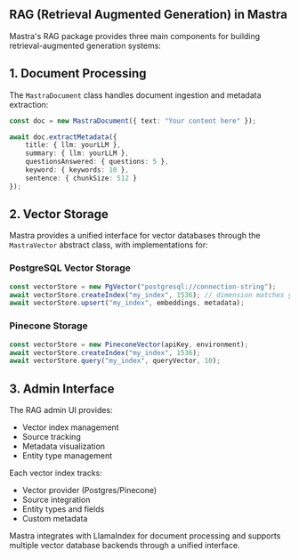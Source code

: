 ## RAG (Retrieval Augmented Generation) in Mastra

Mastra's RAG package provides three main components for building retrieval-augmented generation systems:

## 1. Document Processing

The `MastraDocument` class handles document ingestion and metadata extraction:

```typescript
const doc = new MastraDocument({ text: "Your content here" });

await doc.extractMetadata({
    title: { llm: yourLLM },
    summary: { llm: yourLLM },
    questionsAnswered: { questions: 5 },
    keyword: { keywords: 10 },
    sentence: { chunkSize: 512 }
});
```

## 2. Vector Storage

Mastra provides a unified interface for vector databases through the `MastraVector` abstract class, with implementations for:

### PostgreSQL Vector Storage
```typescript
const vectorStore = new PgVector("postgresql://connection-string");
await vectorStore.createIndex("my_index", 1536); // dimension matches your embedding model
await vectorStore.upsert("my_index", embeddings, metadata);
```

### Pinecone Storage
```typescript
const vectorStore = new PineconeVector(apiKey, environment);
await vectorStore.createIndex("my_index", 1536);
await vectorStore.query("my_index", queryVector, 10);
```

## 3. Admin Interface
The RAG admin UI provides:
- Vector index management
- Source tracking
- Metadata visualization
- Entity type management

Each vector index tracks:
- Vector provider (Postgres/Pinecone)
- Source integration
- Entity types and fields
- Custom metadata

Mastra integrates with LlamaIndex for document processing and supports multiple vector database backends through a unified interface.